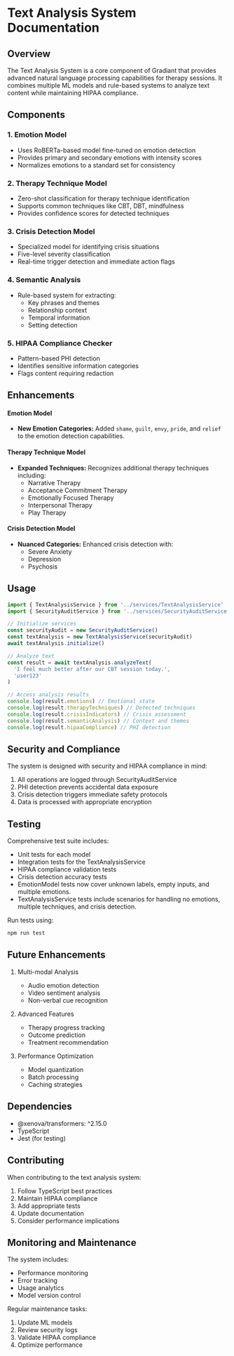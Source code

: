 # Text Analysis System Documentation

## Overview

The Text Analysis System is a core component of Gradiant that provides advanced natural language processing capabilities for therapy sessions. It combines multiple ML models and rule-based systems to analyze text content while maintaining HIPAA compliance.

## Components

### 1. Emotion Model

- Uses RoBERTa-based model fine-tuned on emotion detection
- Provides primary and secondary emotions with intensity scores
- Normalizes emotions to a standard set for consistency

### 2. Therapy Technique Model

- Zero-shot classification for therapy technique identification
- Supports common techniques like CBT, DBT, mindfulness
- Provides confidence scores for detected techniques

### 3. Crisis Detection Model

- Specialized model for identifying crisis situations
- Five-level severity classification
- Real-time trigger detection and immediate action flags

### 4. Semantic Analysis

- Rule-based system for extracting:
  - Key phrases and themes
  - Relationship context
  - Temporal information
  - Setting detection

### 5. HIPAA Compliance Checker

- Pattern-based PHI detection
- Identifies sensitive information categories
- Flags content requiring redaction

## Enhancements

#### Emotion Model

- **New Emotion Categories:** Added `shame`, `guilt`, `envy`, `pride`, and `relief` to the emotion detection capabilities.

#### Therapy Technique Model

- **Expanded Techniques:** Recognizes additional therapy techniques including:
  - Narrative Therapy
  - Acceptance Commitment Therapy
  - Emotionally Focused Therapy
  - Interpersonal Therapy
  - Play Therapy

#### Crisis Detection Model

- **Nuanced Categories:** Enhanced crisis detection with:
  - Severe Anxiety
  - Depression
  - Psychosis

## Usage

```typescript
import { TextAnalysisService } from '../services/TextAnalysisService'
import { SecurityAuditService } from '../services/SecurityAuditService'

// Initialize services
const securityAudit = new SecurityAuditService()
const textAnalysis = new TextAnalysisService(securityAudit)
await textAnalysis.initialize()

// Analyze text
const result = await textAnalysis.analyzeText(
  'I feel much better after our CBT session today.',
  'user123'
)

// Access analysis results
console.log(result.emotions) // Emotional state
console.log(result.therapyTechniques) // Detected techniques
console.log(result.crisisIndicators) // Crisis assessment
console.log(result.semanticAnalysis) // Context and themes
console.log(result.hipaaCompliance) // PHI detection
```

## Security and Compliance

The system is designed with security and HIPAA compliance in mind:

1. All operations are logged through SecurityAuditService
2. PHI detection prevents accidental data exposure
3. Crisis detection triggers immediate safety protocols
4. Data is processed with appropriate encryption

## Testing

Comprehensive test suite includes:

- Unit tests for each model
- Integration tests for the TextAnalysisService
- HIPAA compliance validation tests
- Crisis detection accuracy tests
- EmotionModel tests now cover unknown labels, empty inputs, and multiple emotions.
- TextAnalysisService tests include scenarios for handling no emotions, multiple techniques, and crisis detection.

Run tests using:

```bash
npm run test
```

## Future Enhancements

1. Multi-modal Analysis

   - Audio emotion detection
   - Video sentiment analysis
   - Non-verbal cue recognition

2. Advanced Features

   - Therapy progress tracking
   - Outcome prediction
   - Treatment recommendation

3. Performance Optimization
   - Model quantization
   - Batch processing
   - Caching strategies

## Dependencies

- @xenova/transformers: ^2.15.0
- TypeScript
- Jest (for testing)

## Contributing

When contributing to the text analysis system:

1. Follow TypeScript best practices
2. Maintain HIPAA compliance
3. Add appropriate tests
4. Update documentation
5. Consider performance implications

## Monitoring and Maintenance

The system includes:

- Performance monitoring
- Error tracking
- Usage analytics
- Model version control

Regular maintenance tasks:

1. Update ML models
2. Review security logs
3. Validate HIPAA compliance
4. Optimize performance
